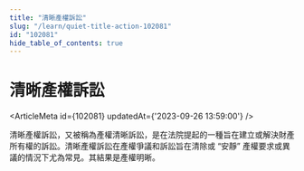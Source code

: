 ```yaml
---
title: "清晰產權訴訟"
slug: "/learn/quiet-title-action-102081"
id: "102081"
hide_table_of_contents: true
---
```



# 清晰產權訴訟

<ArticleMeta id={102081} updatedAt={'2023-09-26 13:59:00'} />
<div className='border-solid border-b border-t-0 my-4 border-[var(--ifm-color-gray-300)]' />

清晰產權訴訟，又被稱為產權清晰訴訟，是在法院提起的一種旨在建立或解決財產所有權的訴訟。清晰產權訴訟在產權爭議和訴訟旨在清除或 “安靜” 產權要求或異議的情況下尤為常見。其結果是產權明晰。
